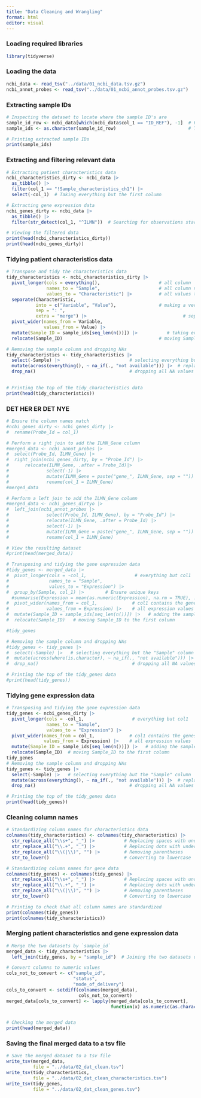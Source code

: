 ```yaml
---
title: "Data Cleaning and Wrangling"
format: html
editor: visual
---
```


### Loading required libraries

```r
library(tidyverse)
```

### Loading the data

```r
ncbi_data <- read_tsv("../data/01_ncbi_data.tsv.gz")
ncbi_annot_probes <- read_tsv("../data/01_ncbi_annot_probes.tsv.gz")
```

### Extracting sample IDs

```r
# Inspecting the dataset to locate where the sample ID's are
sample_id_row <- ncbi_data[which(ncbi_data$col_1 == "ID_REF"), -1]  # Finding all places in col1 that is named ID_REF and extracts all values associated with this observation
sample_ids <- as.character(sample_id_row)                           # Transforming sample_ids to characters

# Printing extracted sample IDs
print(sample_ids)
```

### Extracting and filtering relevant data

```r
# Extracting patient characteristics data
ncbi_characteristics_dirty <- ncbi_data |> 
  as_tibble() |> 
  filter(col_1 == "!Sample_characteristics_ch1") |> 
  select(-col_1)  # Taking everything but the first column

# Extracting gene expression data
ncbi_genes_dirty <- ncbi_data |> 
  as_tibble() |> 
  filter(str_detect(col_1, "^ILMN"))  # Searching for observations starting with ILMN in col1

# Viewing the filtered data
print(head(ncbi_characteristics_dirty))
print(head(ncbi_genes_dirty))
```

### Tidying patient characteristics data

```r
# Transpose and tidy the characteristics data
tidy_characteristics <- ncbi_characteristics_dirty |> 
  pivot_longer(cols = everything(),                      # all column
               names_to = "Sample",                      # all column names to sample
               values_to = "Characteristic") |>          # all values to characteristics
  separate(Characteristic, 
           into = c("Variable", "Value"),                # making a vector to split up into variable and value 
           sep = ": ",
           extra = "merge") |>                                    # separating based on 
  pivot_wider(names_from = Variable, 
              values_from = Value) |> 
  mutate(Sample_ID = sample_ids[seq_len(n())]) |>           # taking everything from sample_ids and puts it into the new Sample_ID column 
  relocate(Sample_ID)                                    # moving Sample_ID to the first column

# Removing the sample column and dropping NAs
tidy_characteristics <- tidy_characteristics |> 
  select(-Sample) |>                          # selecting everything but the "Sample" column
  mutate(across(everything(), ~ na_if(., "not available"))) |>  # replace "not available" with NA
  drop_na()                                   # dropping all NA values
  

# Printing the top of the tidy_characteristics data 
print(head(tidy_characteristics))

```

### DET HER ER DET NYE

```r
# Ensure the column names match
#ncbi_genes_dirty <- ncbi_genes_dirty |> 
#  rename(Probe_Id = col_1)

# Perform a right join to add the ILMN_Gene column
#merged_data <- ncbi_annot_probes |> 
#  select(Probe_Id, ILMN_Gene) |> 
#  right_join(ncbi_genes_dirty, by = "Probe_Id") |>
#      relocate(ILMN_Gene, .after = Probe_Id)|> 
#              select(-1) |> 
#              mutate(ILMN_Gene = paste("gene_", ILMN_Gene, sep = "")) |>
#              rename(col_1 = ILMN_Gene)
#merged_data
```

```r
# Perform a left join to add the ILMN_Gene column
#merged_data <- ncbi_genes_dirtyo |> 
#  left_join(ncbi_annot_probes |> 
#              select(Probe_Id, ILMN_Gene), by = "Probe_Id") |> 
#              relocate(ILMN_Gene, .after = Probe_Id) |> 
#              select(-1) |> 
#              mutate(ILMN_Gene = paste("gene_", ILMN_Gene, sep = "")) |> 
#              rename(col_1 = ILMN_Gene)

# View the resulting dataset
#print(head(merged_data))
```

```r
# Transposing and tidying the gene expression data
#tidy_genes <- merged_data |> 
#  pivot_longer(cols = -col_1,                  # everything but col1
#               names_to = "Sample",
#               values_to = "Expression") |> 
#  group_by(Sample, col_1) |>        # Ensure unique keys
  #summarise(Expression = mean(as.numeric(Expression), na.rm = TRUE), .groups = "drop") |> 
#  pivot_wider(names_from = col_1,             # col1 contains the genes
#              values_from = Expression) |>    # all expression values
#  mutate(Sample_ID = sample_ids[seq_len(n())]) |>   # adding the sample_IDs in a new column
#  relocate(Sample_ID)   # moving Sample_ID to the first column

#tidy_genes

# Removing the sample column and dropping NAs
#tidy_genes <- tidy_genes |> 
#  select(-Sample) |>   # selecting everything but the "Sample" column
#  mutate(across(where(is.character), ~ na_if(., "not available"))) |>  # replace "not available" with NA
#  drop_na()                                   # dropping all NA values

# Printing the top of the tidy_genes data 
#print(head(tidy_genes))
```

### Tidying gene expression data

```r
# Transposing and tidying the gene expression data
tidy_genes <- ncbi_genes_dirty |> 
  pivot_longer(cols = -col_1,                  # everything but col1
               names_to = "Sample",
               values_to = "Expression") |> 
  pivot_wider(names_from = col_1,             # col1 contains the genes
              values_from = Expression) |>    # all expression values
  mutate(Sample_ID = sample_ids[seq_len(n())]) |>   # adding the sample_IDs in a new column
  relocate(Sample_ID)  # moving Sample_ID to the first column
tidy_genes
# Removing the sample column and dropping NAs
tidy_genes <- tidy_genes |> 
  select(-Sample) |>   # selecting everything but the "Sample" column
  mutate(across(everything(), ~ na_if(., "not available"))) |>  # replace "not available" with NA
  drop_na()                                   # dropping all NA values

# Printing the top of the tidy_genes data 
print(head(tidy_genes))
```

### Cleaning column names

```r
# Standardizing column names for characteristics data 
colnames(tidy_characteristics) <- colnames(tidy_characteristics) |> 
  str_replace_all("\\s+", "_") |>           # Replacing spaces with underscores
  str_replace_all("\\.+", "_") |>           # Replacing dots with underscores
  str_replace_all("\\(|\\)", "") |>         # Removing parentheses
  str_to_lower()                            # Converting to lowercase

# Standardizing column names for gene data
colnames(tidy_genes) <- colnames(tidy_genes) |> 
  str_replace_all("\\s+", "_") |>           # Replacing spaces with underscores
  str_replace_all("\\.+", "_") |>           # Replacing dots with underscores
  str_replace_all("\\(|\\)", "") |>         # Removing parentheses
  str_to_lower()                            # Converting to lowercase

# Printing to check that all column names are standardized 
print(colnames(tidy_genes))
print(colnames(tidy_characteristics))
```

### Merging patient characteristics and gene expression data

```r
# Merge the two datasets by `sample_id`
merged_data <- tidy_characteristics |> 
  left_join(tidy_genes, by = "sample_id")  # Joining the two datasets on sample_ID

# Convert columns to numeric values
cols_not_to_convert <- c("sample_id", 
                         "status", 
                         "mode_of_delivery")
cols_to_convert <- setdiff(colnames(merged_data), 
                           cols_not_to_convert)
merged_data[cols_to_convert] <- lapply(merged_data[cols_to_convert], 
                                       function(x) as.numeric(as.character(x)))


# Checking the merged data
print(head(merged_data))
```

### Saving the final merged data to a tsv file

```r
# Save the merged dataset to a tsv file
write_tsv(merged_data,
          file = "../data/02_dat_clean.tsv")
write_tsv(tidy_characteristics,
          file = "../data/02_dat_clean_characteristics.tsv")
write_tsv(tidy_genes,
          file = "../data/02_dat_clean_genes.tsv")

```
